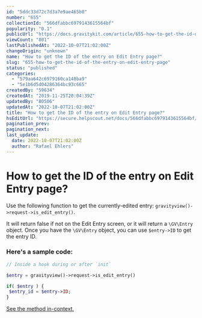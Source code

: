 ```yaml
---
id: "5ddc33d72c7d3a7e9ae465b0"
number: "655"
collectionId: "566dfabbc6979143615564bf"
popularity: "0.1"
publicUrl: "https://docs.gravitykit.com/article/655-how-to-get-the-id-of-the-entry-on-edit-entry-page"
viewCount: "801"
lastPublishedAt: "2022-10-07T21:02:00Z"
changeOrigin: "unknown"
name: "How to get the ID of the entry on Edit Entry page?"
slug: "655-how-to-get-the-id-of-the-entry-on-edit-entry-page"
status: "published"
categories: 
  - "579aa642c6979160ca148ba9"
  - "5e1b6d5d04286364bc93c665"
createdBy: "59634"
createdAt: "2019-11-25T20:04:39Z"
updatedBy: "80506"
updatedAt: "2022-10-07T21:02:00Z"
title: "How to get the ID of the entry on Edit Entry page?"
hsEditUrl: "https://secure.helpscout.net/docs/566dfabbc6979143615564bf/article/5ddc33d72c7d3a7e9ae465b0"
pagination_prev: 
pagination_next: 
last_update:
  date: 2022-10-07T21:02:00Z
  author: "Rafael Ehlers"
---
```


# How to get the ID of the entry on Edit Entry page?

Use the following function to get the currently-edited entry: `gravityview()->request->is_edit_entry()`.

It will return false if not on the Edit Entry screen, or it will return a `\GV\Entry` object. Once you have the `\GV\Entry` object, you can use `$entry->ID` to get the entry ID.

### Here's a sample code:

```php
// Inside a hook during or after `init`

$entry = gravityview()->request->is_edit_entry()

if( $entry ) {
 $entry_id = $entry->ID;
}
```

[See the method in-context.](https://github.com/gravityview/GravityView/blob/master/future/includes/class-gv-request.php#L160-L185)